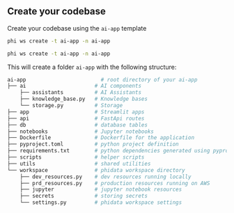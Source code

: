 ## Create your codebase

Create your codebase using the `ai-app` template

<CodeGroup>

```bash Mac
phi ws create -t ai-app -n ai-app
```

```bash Windows
phi ws create -t ai-app -n ai-app
```

</CodeGroup>

This will create a folder `ai-app` with the following structure:

```bash
ai-app                        # root directory of your ai-app
├── ai                      # AI components
    ├── assistants          # AI Assistants
    ├── knowledge_base.py   # Knowledge bases
    └── storage.py          # Storage
├── app                     # Streamlit apps
├── api                     # FastApi routes
├── db                      # database tables
├── notebooks               # Jupyter notebooks
├── Dockerfile              # Dockerfile for the application
├── pyproject.toml          # python project definition
├── requirements.txt        # python dependencies generated using pyproject.toml
├── scripts                 # helper scripts
├── utils                   # shared utilities
└── workspace               # phidata workspace directory
    ├── dev_resources.py    # dev resources running locally
    ├── prd_resources.py    # production resources running on AWS
    ├── jupyter             # jupyter notebook resources
    ├── secrets             # storing secrets
    └── settings.py         # phidata workspace settings
```
